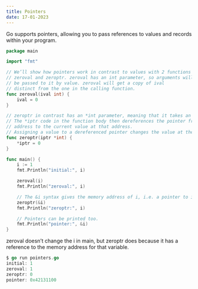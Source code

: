 ```yaml
---
title: Pointers
date: 17-01-2023
---
```


Go supports pointers, allowing you to pass references to values and records within your program.

```go
package main

import "fmt"

// We’ll show how pointers work in contrast to values with 2 functions
// zeroval and zeroptr. zeroval has an int parameter, so arguments will
// be passed to it by value. zeroval will get a copy of ival
// distinct from the one in the calling function.
func zeroval(ival int) {
    ival = 0
}

// zeroptr in contrast has an *int parameter, meaning that it takes an int pointer
// The *iptr code in the function body then dereferences the pointer from its memory
// address to the current value at that address.
// Assigning a value to a dereferenced pointer changes the value at the referenced address.
func zeroptr(iptr *int) {
    *iptr = 0
}

func main() {
    i := 1
    fmt.Println("initial:", i)

    zeroval(i)
    fmt.Println("zeroval:", i)

    // The &i syntax gives the memory address of i, i.e. a pointer to i.
    zeroptr(&i)
    fmt.Println("zeroptr:", i)

    // Pointers can be printed too.
    fmt.Println("pointer:", &i)
}
```

zeroval doesn’t change the i in main, but zeroptr does because it has a reference to the memory address for that variable.

```go
$ go run pointers.go
initial: 1
zeroval: 1
zeroptr: 0
pointer: 0x42131100
```

